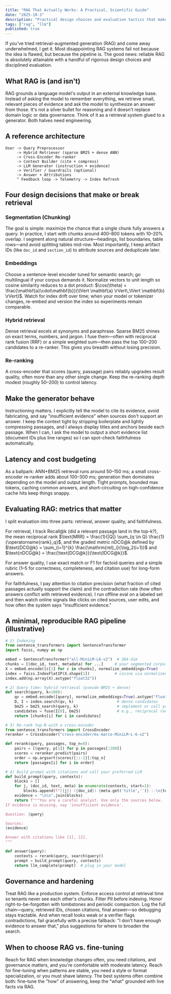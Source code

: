 ```yaml
---
title: "RAG That Actually Works: A Practical, Scientific Guide"
date: "2025-10-3"
description: "Practical design choices and evaluation tactics that make retrieval-augmented generation reliable."
tags: ["rag", "llm"]
published: true
---
```


If you've tried retrieval-augmented generation (RAG) and come away underwhelmed, I get it. Most disappointing RAG systems fail not because the idea is flawed, but because the pipeline is. The good news: reliable RAG is absolutely attainable with a handful of rigorous design choices and disciplined evaluation.

## What RAG is (and isn't)

RAG grounds a language model's output in an external knowledge base. Instead of asking the model to remember everything, we retrieve small, relevant pieces of evidence and ask the model to synthesize an answer from those. It's not a silver bullet for reasoning and it doesn't replace domain logic or data governance. Think of it as a retrieval system glued to a generator. Both halves need engineering.

## A reference architecture

```
User -> Query Preprocessor
     -> Hybrid Retriever (sparse BM25 + dense ANN)
     -> Cross-Encoder Re-ranker
     -> Context Builder (cite + compress)
     -> LLM Generator (instruction + evidence)
     -> Verifier / Guardrails (optional)
     -> Answer + Attributions
     ^ Feedback loop -> Telemetry -> Index Refresh
```

## Four design decisions that make or break retrieval

### Segmentation (Chunking)

The goal is simple: maximize the chance that a single chunk fully answers a query. In practice, I start with chunks around 400–800 tokens with 10–20% overlap. I segment along natural structure—headings, list boundaries, table rows—and avoid splitting tables mid-row. Most importantly, I keep artifact IDs (like `doc_id` and `section_id`) to attribute sources and deduplicate later.

### Embeddings

Choose a sentence-level encoder tuned for semantic search; go multilingual if your corpus demands it. Normalize vectors to unit length so cosine similarity reduces to a dot product: $\cos(\theta) = \frac{\mathbf{a}\cdot\mathbf{b}}{\lVert \mathbf{a} \rVert\,\lVert \mathbf{b} \rVert}$. Watch for index drift over time; when your model or tokenizer changes, re-embed and version the index so experiments remain comparable.

### Hybrid retrieval

Dense retrieval excels at synonyms and paraphrase. Sparse BM25 shines on exact terms, numbers, and jargon. I fuse them—often with reciprocal rank fusion (RRF) or a simple weighted sum—then pass the top 100–200 candidates to a re-ranker. This gives you breadth without losing precision.

### Re-ranking

A cross-encoder that scores (query, passage) pairs reliably upgrades result quality, often more than any other single change. Keep the re-ranking depth modest (roughly 50–200) to control latency.

## Make the generator behave

Instructioning matters. I explicitly tell the model to cite its evidence, avoid fabricating, and say "insufficient evidence" when sources don't support an answer. I keep the context tight by stripping boilerplate and lightly compressing passages, and I always display titles and anchors beside each passage. When I can, I ask the model to output a short evidence list (document IDs plus line ranges) so I can spot-check faithfulness automatically.

## Latency and cost budgeting

As a ballpark: ANN+BM25 retrieval runs around 50–150 ms; a small cross-encoder re-ranker adds about 100–300 ms; generation then dominates depending on the model and output length. Tight prompts, bounded max tokens, caching common answers, and short-circuiting on high-confidence cache hits keep things snappy.

## Evaluating RAG: metrics that matter

I split evaluation into three parts: retrieval, answer quality, and faithfulness.

For retrieval, I track Recall@k (did a relevant passage land in the top-k?), the mean reciprocal rank $\text{MRR} = \frac{1}{|Q|} \sum_{q \in Q} \frac{1}{\operatorname{rank}_q}$, and the graded metric nDCG@k defined by $\text{DCG@k} = \sum_{i=1}^{k} \frac{\mathrm{rel}_i}{\log_2(i+1)}$ and $\text{nDCG@k} = \frac{\text{DCG@k}}{\text{IDCG@k}}$.

For answer quality, I use exact match or F1 for factoid queries and a simple rubric (1–5 for correctness, completeness, and citation use) for long-form answers.

For faithfulness, I pay attention to citation precision (what fraction of cited passages actually support the claim) and the contradiction rate (how often answers conflict with retrieved evidence). I run offline eval on a labeled set and then watch online signals like clicks on cited sources, user edits, and how often the system says "insufficient evidence."

## A minimal, reproducible RAG pipeline (illustrative)

```python
# 1) Indexing
from sentence_transformers import SentenceTransformer
import faiss, numpy as np

embed = SentenceTransformer("all-MiniLM-L6-v2")  # 384-dim
chunks = [(doc_id, text, metadata) for ...]     # your segmented corpus
X = embed.encode([c[1] for c in chunks], normalize_embeddings=True)
index = faiss.IndexFlatIP(X.shape[1])           # cosine via normalized dot
index.add(np.array(X).astype("float32"))

# 2) Query time: hybrid retrieval (pseudo-BM25 + dense)
def search(query, k=100):
    qv = embed.encode([query], normalize_embeddings=True).astype("float32")
    D, I = index.search(qv, k)                   # dense candidates
    bm25 = bm25_search(query, k)                 # implement or call your engine
    candidates = fuse(I[0], bm25)                # e.g., reciprocal rank fusion
    return [chunks[i] for i in candidates]

# 3) Re-rank top-N with a cross-encoder
from sentence_transformers import CrossEncoder
reranker = CrossEncoder("cross-encoder/ms-marco-MiniLM-L-6-v2")

def rerank(query, passages, top_n=8):
    pairs = [(query, p[1]) for p in passages[:200]]
    scores = reranker.predict(pairs)
    order = np.argsort(scores)[::-1][:top_n]
    return [passages[i] for i in order]

# 4) Build prompt with citations and call your preferred LLM
def build_prompt(query, contexts):
    blocks = []
    for j, (doc_id, text, meta) in enumerate(contexts, start=1):
        blocks.append(f"[{j}] ({doc_id}) {meta.get('title','')} ::\n{text}")
    evidence = "\n\n".join(blocks)
    return f"""You are a careful analyst. Use only the sources below.
If evidence is missing, say 'insufficient evidence'.

Question: {query}

Sources:
{evidence}

Answer with citations like [1], [2].
"""

def answer(query):
    contexts = rerank(query, search(query))
    prompt = build_prompt(query, contexts)
    return llm_complete(prompt)  # plug in your model
```

## Governance and hardening

Treat RAG like a production system. Enforce access control at retrieval time so tenants never see each other's chunks. Filter PII before indexing. Honor right-to-be-forgotten with tombstones and periodic compaction. Log the full chain—query, retrieved IDs, chosen citations, final answer—so debugging stays tractable. And when recall looks weak or a verifier flags contradictions, fail gracefully with a precise fallback: "I don't have enough evidence to answer that," plus suggestions for where to broaden the search.

## When to choose RAG vs. fine-tuning

Reach for RAG when knowledge changes often, you need citations, and governance matters, and you're comfortable with moderate latency. Reach for fine-tuning when patterns are stable, you need a style or format specialization, or you must shave latency. The best systems often combine both: fine-tune the "how" of answering, keep the "what" grounded with live facts via RAG.
